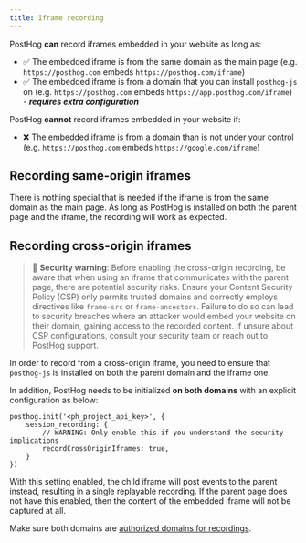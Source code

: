 ```yaml
---
title: Iframe recording
---
```


PostHog **can** record iframes embedded in your website as long as:
* ✅ The embedded iframe is from the same domain as the main page (e.g. `https://posthog.com` embeds `https://posthog.com/iframe`)
* ✅ The embedded iframe is from a domain that you can install `posthog-js` on (e.g. `https://posthog.com` embeds `https://app.posthog.com/iframe`) - _**requires extra configuration**_

PostHog **cannot** record iframes embedded in your website if:
* ❌ The embedded iframe is from a domain than is not under your control (e.g. `https://posthog.com` embeds `https://google.com/iframe`)


## Recording same-origin iframes

There is nothing special that is needed if the iframe is from the same domain as the main page. As long as PostHog is installed on both the parent page and the iframe, the recording will work as expected.

## Recording cross-origin iframes

> 🚧 **Security warning**: Before enabling the cross-origin recording, be aware that when using an iframe that communicates with the parent page, there are potential security risks. Ensure your Content Security Policy (CSP) only permits trusted domains and correctly employs directives like `frame-src` or `frame-ancestors`. Failure to do so can lead to security breaches where an attacker would embed your website on their domain, gaining access to the recorded content. If unsure about CSP configurations, consult your security team or reach out to PostHog support.

In order to record from a cross-origin iframe, you need to ensure that `posthog-js` is installed on both the parent domain and the iframe one.

In addition, PostHog needs to be initialized **on both domains** with an explicit configuration as below:

```js-web
posthog.init('<ph_project_api_key>', {
    session_recording: {
        // WARNING: Only enable this if you understand the security implications
        recordCrossOriginIframes: true,
    }
})
```

With this setting enabled, the child iframe will post events to the parent instead, resulting in a single replayable recording. If the parent page does not have this enabled, then the content of the embedded iframe will not be captured at all.

Make sure both domains are [authorized domains for recordings](/docs/session-replay/troubleshooting#1-authorized-domains-for-recordings).
